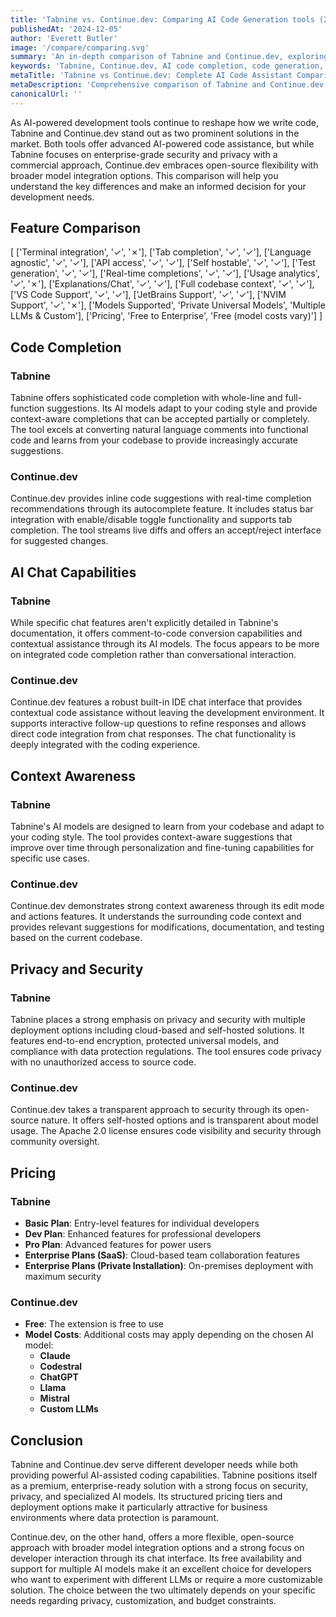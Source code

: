 ```yaml
---
title: 'Tabnine vs. Continue.dev: Comparing AI Code Generation tools (2025)'
publishedAt: '2024-12-05'
author: 'Everett Butler'
image: '/compare/comparing.svg'
summary: 'An in-depth comparison of Tabnine and Continue.dev, exploring their features, pricing, and capabilities to help developers choose the right AI coding assistant'
keywords: 'Tabnine, Continue.dev, AI code completion, code generation, developer tools, IDE integration, AI coding assistant, code automation'
metaTitle: 'Tabnine vs Continue.dev: Complete AI Code Assistant Comparison (2025)'
metaDescription: 'Comprehensive comparison of Tabnine and Continue.dev, analyzing features, pricing, and capabilities to help developers choose the best AI coding assistant for their needs'
canonicalUrl: ''
---
```


As AI-powered development tools continue to reshape how we write code, Tabnine and Continue.dev stand out as two prominent solutions in the market. Both tools offer advanced AI-powered code assistance, but while Tabnine focuses on enterprise-grade security and privacy with a commercial approach, Continue.dev embraces open-source flexibility with broader model integration options. This comparison will help you understand the key differences and make an informed decision for your development needs.

## Feature Comparison

[
    ['Terminal integration', '✓', '✗'],
    ['Tab completion', '✓', '✓'],
    ['Language agnostic', '✓', '✓'],
    ['API access', '✓', '✓'],
    ['Self hostable', '✓', '✓'],
    ['Test generation', '✓', '✓'],
    ['Real-time completions', '✓', '✓'],
    ['Usage analytics', '✓', '✗'],
    ['Explanations/Chat', '✓', '✓'],
    ['Full codebase context', '✓', '✓'],
    ['VS Code Support', '✓', '✓'],
    ['JetBrains Support', '✓', '✓'],
    ['NVIM Support', '✓', '✗'],
    ['Models Supported', 'Private Universal Models', 'Multiple LLMs & Custom'],
    ['Pricing', 'Free to Enterprise', 'Free (model costs vary)']
]

## Code Completion

### Tabnine
Tabnine offers sophisticated code completion with whole-line and full-function suggestions. Its AI models adapt to your coding style and provide context-aware completions that can be accepted partially or completely. The tool excels at converting natural language comments into functional code and learns from your codebase to provide increasingly accurate suggestions.

### Continue.dev
Continue.dev provides inline code suggestions with real-time completion recommendations through its autocomplete feature. It includes status bar integration with enable/disable toggle functionality and supports tab completion. The tool streams live diffs and offers an accept/reject interface for suggested changes.

## AI Chat Capabilities

### Tabnine
While specific chat features aren't explicitly detailed in Tabnine's documentation, it offers comment-to-code conversion capabilities and contextual assistance through its AI models. The focus appears to be more on integrated code completion rather than conversational interaction.

### Continue.dev
Continue.dev features a robust built-in IDE chat interface that provides contextual code assistance without leaving the development environment. It supports interactive follow-up questions to refine responses and allows direct code integration from chat responses. The chat functionality is deeply integrated with the coding experience.

## Context Awareness

### Tabnine
Tabnine's AI models are designed to learn from your codebase and adapt to your coding style. The tool provides context-aware suggestions that improve over time through personalization and fine-tuning capabilities for specific use cases.

### Continue.dev
Continue.dev demonstrates strong context awareness through its edit mode and actions features. It understands the surrounding code context and provides relevant suggestions for modifications, documentation, and testing based on the current codebase.

## Privacy and Security

### Tabnine
Tabnine places a strong emphasis on privacy and security with multiple deployment options including cloud-based and self-hosted solutions. It features end-to-end encryption, protected universal models, and compliance with data protection regulations. The tool ensures code privacy with no unauthorized access to source code.

### Continue.dev
Continue.dev takes a transparent approach to security through its open-source nature. It offers self-hosted options and is transparent about model usage. The Apache 2.0 license ensures code visibility and security through community oversight.

## Pricing

### Tabnine
- **Basic Plan**: Entry-level features for individual developers
- **Dev Plan**: Enhanced features for professional developers
- **Pro Plan**: Advanced features for power users
- **Enterprise Plans (SaaS)**: Cloud-based team collaboration features
- **Enterprise Plans (Private Installation)**: On-premises deployment with maximum security

### Continue.dev
- **Free**: The extension is free to use
- **Model Costs**: Additional costs may apply depending on the chosen AI model:
  - **Claude**
  - **Codestral**
  - **ChatGPT**
  - **Llama**
  - **Mistral**
  - **Custom LLMs**

## Conclusion

Tabnine and Continue.dev serve different developer needs while both providing powerful AI-assisted coding capabilities. Tabnine positions itself as a premium, enterprise-ready solution with a strong focus on security, privacy, and specialized AI models. Its structured pricing tiers and deployment options make it particularly attractive for business environments where data protection is paramount.

Continue.dev, on the other hand, offers a more flexible, open-source approach with broader model integration options and a strong focus on developer interaction through its chat interface. Its free availability and support for multiple AI models make it an excellent choice for developers who want to experiment with different LLMs or require a more customizable solution. The choice between the two ultimately depends on your specific needs regarding privacy, customization, and budget constraints.